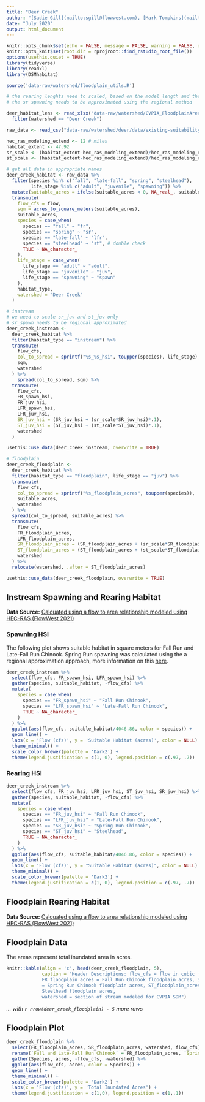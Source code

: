 ```yaml
---
title: "Deer Creek"
author: "[Sadie Gill](mailto:sgill@flowwest.com), [Mark Tompkins](mailto:mtompkins@flowwest.com)" 
date: "July 2020"
output: html_document
---
```


```r
knitr::opts_chunk$set(echo = FALSE, message = FALSE, warning = FALSE, out.width = '100%')
knitr::opts_knit$set(root.dir = rprojroot::find_rstudio_root_file())
options(usethis.quiet = TRUE)
library(tidyverse)
library(readxl)
library(DSMhabitat)
```   


```r
source('data-raw/watershed/floodplain_utils.R')
```

```r
# the rearing lenghts need to scaled, based on the model length and the actual rearing
# the sr spawning needs to be approximated using the regional method

deer_habitat_lens <- read_xlsx("data-raw/watershed/CVPIA_FloodplainAreas.xlsx") %>% 
  filter(watershed == "Deer Creek")

raw_data <- read_csv("data-raw/watershed/deer/data/existing-suitability-deer-creek-2021-03-24.csv")

hec_ras_modeling_extend <- 12 # miles
habitat_extent <- 47.92 
sr_scale <- (habitat_extent-hec_ras_modeling_extend)/hec_ras_modeling_extend
st_scale <- (habitat_extent-hec_ras_modeling_extend)/hec_ras_modeling_extend

# get all data in appropriate names
deer_creek_habitat <- raw_data %>% 
  filter(species %in% c("fall", "late-fall", "spring", "steelhead"), 
         life_stage %in% c("adult", "juvenile", "spawning")) %>%
  mutate(suitable_acres = ifelse(suitable_acres < 0, NA_real_, suitable_acres)) %>% 
  transmute(
    flow_cfs = flow, 
    sqm = acres_to_square_meters(suitable_acres), 
    suitable_acres,
    species = case_when(
      species == "fall" ~ "fr", 
      species == "spring" ~ "sr", 
      species == "late-fall" ~ "lfr", 
      species == "steelhead" ~ "st", # double check
      TRUE ~ NA_character_
    ),
    life_stage = case_when(
      life_stage == "adult" ~ "adult", 
      life_stage == "juvenile" ~ "juv", 
      life_stage == "spawning" ~ "spawn"
    ), 
    habitat_type, 
    watershed = "Deer Creek"
  )

# instream
# we need to scale sr_juv and st_juv only
# sr_spawn needs to be regional approximated
deer_creek_instream <-
  deer_creek_habitat %>% 
  filter(habitat_type == "instream") %>% 
  transmute(
    flow_cfs, 
    col_to_spread = sprintf("%s_%s_hsi", toupper(species), life_stage), 
    sqm, 
    watershed
  ) %>% 
    spread(col_to_spread, sqm) %>% 
  transmute(
    flow_cfs, 
    FR_spawn_hsi, 
    FR_juv_hsi,
    LFR_spawn_hsi, 
    LFR_juv_hsi,
    SR_juv_hsi = (SR_juv_hsi + (sr_scale*SR_juv_hsi)*.1),
    ST_juv_hsi = (ST_juv_hsi + (st_scale*ST_juv_hsi)*.1),
    watershed
  )

usethis::use_data(deer_creek_instream, overwrite = TRUE)

# floodplain
deer_creek_floodplain <- 
  deer_creek_habitat %>% 
  filter(habitat_type == "floodplain", life_stage == "juv") %>% 
  transmute(
    flow_cfs, 
    col_to_spread = sprintf("%s_floodplain_acres", toupper(species)), 
    suitable_acres,
    watershed
  ) %>% 
  spread(col_to_spread, suitable_acres) %>% 
  transmute(
    flow_cfs, 
    FR_floodplain_acres, 
    LFR_floodplain_acres, 
    SR_floodplain_acres = (SR_floodplain_acres + (sr_scale*SR_floodplain_acres)*.1),
    ST_floodplain_acres = (ST_floodplain_acres + (st_scale*ST_floodplain_acres)*.1),
    watershed
  ) %>% 
  relocate(watershed, .after = ST_floodplain_acres)

usethis::use_data(deer_creek_floodplain, overwrite = TRUE)
```

## Instream Spawning and Rearing Habitat
**Data Source:** [Calcuated using a flow to area relationship modeled using HEC-RAS (FlowWest 2021)](https://cvpiahabitat-r-package.s3.us-west-2.amazonaws.com/cvpia-sit-model-inputs/DeerCreek_2Dmodel_FlowWest_Final.pdf){target="_blank"}

### Spawning HSI 

The following plot shows suitable habitat in square meters for Fall Run and 
Late-Fall Run Chinook. Spring Run spawning was calculated using the a regional 
approximation approach, more information on this [here](#).

```r
deer_creek_instream %>% 
  select(flow_cfs, FR_spawn_hsi, LFR_spawn_hsi) %>% 
  gather(species, suitable_habitat, -flow_cfs) %>% 
  mutate(
    species = case_when(
      species == "FR_spawn_hsi" ~ "Fall Run Chinook",
      species == "LFR_spawn_hsi" ~ "Late-Fall Run Chinook",
      TRUE ~ NA_character_
    )
  ) %>% 
  ggplot(aes(flow_cfs, suitable_habitat/4046.86, color = species)) + 
  geom_line() + 
  labs(x = 'Flow (cfs)', y = 'Suitable Habitat (acres)', color = NULL) + 
  theme_minimal() + 
  scale_color_brewer(palette = 'Dark2') +
  theme(legend.justification = c(1, 0), legend.position = c(.97, .7))
```

### Rearing HSI 

```r
deer_creek_instream %>% 
  select(flow_cfs, FR_juv_hsi, LFR_juv_hsi, ST_juv_hsi, SR_juv_hsi) %>% 
  gather(species, suitable_habitat, -flow_cfs) %>% 
  mutate(
    species = case_when(
      species == "FR_juv_hsi" ~ "Fall Run Chinook",
      species == "LFR_juv_hsi" ~ "Late-Fall Run Chinook",
      species == "SR_juv_hsi" ~ "Spring Run Chinook",
      species == "ST_juv_hsi" ~ "Steelhead",
      TRUE ~ NA_character_
    )
  ) %>% 
  ggplot(aes(flow_cfs, suitable_habitat/4046.86, color = species)) + 
  geom_line() + 
  labs(x = 'Flow (cfs)', y = "Suitable Habitat (acres)", color = NULL) + 
  theme_minimal() + 
  scale_color_brewer(palette = 'Dark2') +
  theme(legend.justification = c(1, 0), legend.position = c(.97, .7))
```

## Floodplain Rearing Habitat 
**Data Source:** [Calcuated using a flow to area relationship modeled using HEC-RAS (FlowWest 2021)](https://cvpiahabitat-r-package.s3.us-west-2.amazonaws.com/cvpia-sit-model-inputs/DeerCreek_2Dmodel_FlowWest_Final.pdf){target="_blank"}

## Floodplain Data    
The areas represent total inundated area in acres.

```r
knitr::kable(align = 'c', head(deer_creek_floodplain, 5), 
             caption = "Header Descriptions: flow_cfs = flow in cubic feet per second,
             FR_floodplain_acres = Fall Run Chinook floodplain acres, SR_floodplain_acres 
             = Spring Run Chinook floodplain acres, ST_floodplain_acres = 
             Steelhead floodplain acres, 
             watershed = section of stream modeled for CVPIA SDM")
```

*... with `r nrow(deer_creek_floodplain) - 5` more rows*

## Floodplain Plot
```r
deer_creek_floodplain %>% 
  select(FR_floodplain_acres, SR_floodplain_acres, watershed, flow_cfs) %>%
  rename(`Fall and Late-Fall Run Chinook` = FR_floodplain_acres, `Spring Run Chinook and Steelhead` = SR_floodplain_acres) %>% 
  gather(Species, acres, -flow_cfs, -watershed) %>% 
  ggplot(aes(flow_cfs, acres, color = Species)) +
  geom_line() +
  theme_minimal() +
  scale_color_brewer(palette = 'Dark2') +
  labs(x = 'Flow (cfs)', y = 'Total Inundated Acres') +
  theme(legend.justification = c(1,0), legend.position = c(1,.1))
```
